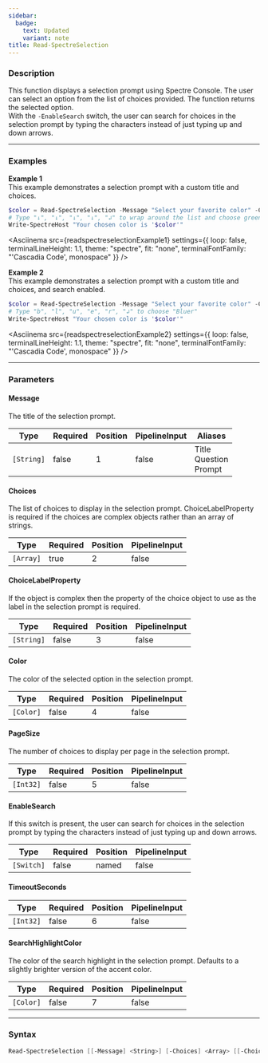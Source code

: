 ```yaml
---
sidebar:
  badge:
    text: Updated
    variant: note
title: Read-SpectreSelection
---
```









### Description

This function displays a selection prompt using Spectre Console. The user can select an option from the list of choices provided. The function returns the selected option.  
With the `-EnableSearch` switch, the user can search for choices in the selection prompt by typing the characters instead of just typing up and down arrows.



---


### Examples


**Example 1**  
This example demonstrates a selection prompt with a custom title and choices.



```powershell
$color = Read-SpectreSelection -Message "Select your favorite color" -Choices @("Red", "Green", "Blue") -Color "Green"
# Type "↓", "↓", "↓", "↓", "↲" to wrap around the list and choose green
Write-SpectreHost "Your chosen color is '$color'"
```
<Asciinema
    src={readspectreselectionExample1}
    settings={{
        loop: false,
        terminalLineHeight: 1.1,
        theme: "spectre",
        fit: "none",
        terminalFontFamily: "'Cascadia Code', monospace"
    }}
/>


**Example 2**  
This example demonstrates a selection prompt with a custom title and choices, and search enabled.



```powershell
$color = Read-SpectreSelection -Message "Select your favorite color" -Choices @("Blue", "Bluer", "Blue-est") -EnableSearch
# Type "b", "l", "u", "e", "r", "↲" to choose "Bluer"
Write-SpectreHost "Your chosen color is '$color'"
```
<Asciinema
    src={readspectreselectionExample2}
    settings={{
        loop: false,
        terminalLineHeight: 1.1,
        theme: "spectre",
        fit: "none",
        terminalFontFamily: "'Cascadia Code', monospace"
    }}
/>


---


### Parameters
#### **Message**

The title of the selection prompt.






|Type      |Required|Position|PipelineInput|Aliases                      |
|----------|--------|--------|-------------|-----------------------------|
|`[String]`|false   |1       |false        |Title<br/>Question<br/>Prompt|



#### **Choices**

The list of choices to display in the selection prompt. ChoiceLabelProperty is required if the choices are complex objects rather than an array of strings.






|Type     |Required|Position|PipelineInput|
|---------|--------|--------|-------------|
|`[Array]`|true    |2       |false        |



#### **ChoiceLabelProperty**

If the object is complex then the property of the choice object to use as the label in the selection prompt is required.






|Type      |Required|Position|PipelineInput|
|----------|--------|--------|-------------|
|`[String]`|false   |3       |false        |



#### **Color**

The color of the selected option in the selection prompt.






|Type     |Required|Position|PipelineInput|
|---------|--------|--------|-------------|
|`[Color]`|false   |4       |false        |



#### **PageSize**

The number of choices to display per page in the selection prompt.






|Type     |Required|Position|PipelineInput|
|---------|--------|--------|-------------|
|`[Int32]`|false   |5       |false        |



#### **EnableSearch**

If this switch is present, the user can search for choices in the selection prompt by typing the characters instead of just typing up and down arrows.






|Type      |Required|Position|PipelineInput|
|----------|--------|--------|-------------|
|`[Switch]`|false   |named   |false        |



#### **TimeoutSeconds**




|Type     |Required|Position|PipelineInput|
|---------|--------|--------|-------------|
|`[Int32]`|false   |6       |false        |



#### **SearchHighlightColor**

The color of the search highlight in the selection prompt. Defaults to a slightly brighter version of the accent color.






|Type     |Required|Position|PipelineInput|
|---------|--------|--------|-------------|
|`[Color]`|false   |7       |false        |





---


### Syntax
```powershell
Read-SpectreSelection [[-Message] <String>] [-Choices] <Array> [[-ChoiceLabelProperty] <String>] [[-Color] <Color>] [[-PageSize] <Int32>] [-EnableSearch] [[-TimeoutSeconds] <Int32>] [[-SearchHighlightColor] <Color>] [<CommonParameters>]
```
